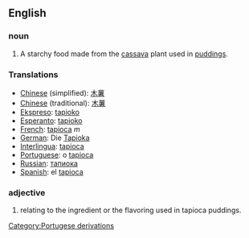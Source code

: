 == English ==

=== noun ===
#A starchy food made from the [[cassava]] plant used in [[pudding]]s.

=== Translations ===
* [[Chinese]] (simplified): [[木薯]]
* [[Chinese]] (traditional): [[木薯]]
* [[Ekspreso]]: [[tapioko]]
* [[Esperanto]]: [[tapioko]]
* [[French]]: [[tapioca]] ''m''
* [[German]]: Die [[Tapioka]]
* [[Interlingua]]: [[tapioca]]
* [[Portuguese]]: o [[tapioca]]
* [[Russian]]: [[тапиока]]
* [[Spanish]]: el [[tapioca]]

=== adjective ===
#relating to the ingredient or the flavoring used in tapioca puddings.
[[Category:Portugese derivations]]